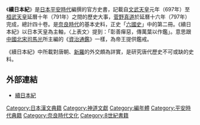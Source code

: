 {{japanese|japanese=続日本紀|kana=しょくにほんぎ|romaji=Shoku nihongi|舊寫=續日本紀}}
《'''續日本紀'''》是[[日本|日本]][[平安時代|平安時代]]編撰的官方史書，記載自[[文武天皇|文武天皇]]元年（697年）至[[桓武天皇|桓武天皇]]延曆十年（791年）之間的歷史大事，[[菅野真道|菅野真道]]於延曆十六年（797年）完成，總計四十卷。是[[奈良時代|奈良時代]]的基本史料，正史「[[六國史|六國史]]」中的第二冊。《續日本紀》以日本天皇為主軸，〈上表文〉提到：「彰善癉惡，傳萬葉以作鑑」。意思跟[[中國|中國]][[北宋|北宋]][[司馬光|司馬光]]所主編的《[[資治通鑑|資治通鑑]]》一樣，為帝王提供鑑戒。

《續日本紀》中所載對唐朝、[[新羅|新羅]]的外交頗為詳實，是研究唐代歷史不可或缺的史料。

== 外部連結 ==
{{Wikisource}}
*[http://miko.org/~uraki/kuon/furu/text/syokki/syokkitop.htm 續日本紀] {{Wayback|url=http://miko.org/~uraki/kuon/furu/text/syokki/syokkitop.htm |date=20200812124245 }}

{{六國史}}
{{Authority control}}
{{Historical-book-stub}}

[[Category:日本漢文典籍|Category:日本漢文典籍]]
[[Category:神道文獻|Category:神道文獻]]
[[Category:編年體|Category:編年體]]
[[Category:平安時代典籍|Category:平安時代典籍]]
[[Category:奈良時代文化|Category:奈良時代文化]]
[[Category:8世紀書籍|Category:8世紀書籍]]